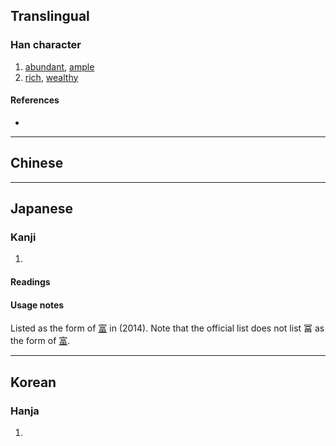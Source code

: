 {{also|富}}
{{character info/new}}
==Translingual==

===Han character===
{{Han char|rn=14|rad=冖|as=09|sn=11|four=|canj=BMRW,XBMRW|ids=⿱冖畐}}

# [[abundant]], [[ample]]
# [[rich]], [[wealthy]]

====References====
* {{Han ref|kx=0131.030|dkj=01592|dj=0293.130|hdz=10305.030|uh=51A8|ud=20904}}

----

==Chinese==
{{zh-see|富|v}}

----

==Japanese==
{{ja-kanji forms|富|冨}}

===Kanji===
{{ja-kanji|grade=|rs=冖09|shin=富}}

# {{defn|lang=ja|sort=冖09}}

====Readings====
{{ja-readings
|on=ふ, ふう
|kun=と-む
}}

====Usage notes====
Listed as the {{w|kyūjitai}} form of [[富]] in {{w|Jinmeiyō kanji}} (2014). Note that the official {{w|jōyō kanji}} list does not list 冨 as the {{w|kyūjitai}} form of [[富]].

----

==Korean==

===Hanja===
{{ko-hanja|hangeul=부|rv=bu|mr=pu|y=pwu}}

# {{defn|lang=ko|sort=冖09}}